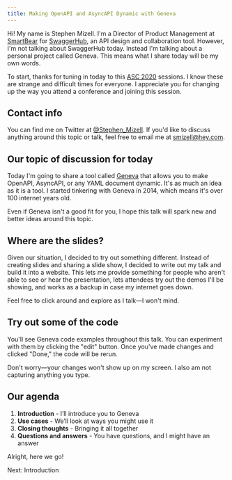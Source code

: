 ```yaml
---
title: Making OpenAPI and AsyncAPI Dynamic with Geneva
---
```



Hi! My name is Stephen Mizell. I'm a Director of Product Management at [SmartBear](https://smartbear.com/) for [SwaggerHub](https://swagger.io/tools/swaggerhub/), an API design and collaboration tool. However, I'm not talking about SwaggerHub today. Instead I'm talking about a personal project called Geneva. This means what I share today will be my own words.

To start, thanks for tuning in today to this [ASC 2020](https://events.linuxfoundation.org/openapi-asc/) sessions. I know these are strange and difficult times for everyone. I appreciate you for changing up the way you attend a conference and joining this session.

## Contact info

You can find me on Twitter at [@Stephen_Mizell](https://twitter.com/Stephen_Mizell). If you'd like to discuss anything around this topic or talk, feel free to email me at smizell@hey.com.

## Our topic of discussion for today

Today I'm going to share a tool called [Geneva](https://github.com/smizell/geneva/) that allows you to make OpenAPI, AsyncAPI, or any YAML document dynamic. It's as much an idea as it is a tool. I started tinkering with Geneva in 2014, which means it's over 100 internet years old.

Even if Geneva isn't a good fit for you, I hope this talk will spark new and better ideas around this topic.

## Where are the slides?

Given our situation, I decided to try out something different. Instead of creating slides and sharing a slide show, I decided to write out my talk and build it into a website. This lets me provide something for people who aren't able to see or hear the presentation, lets attendees try out the demos I'll be showing, and works as a backup in case my internet goes down.

Feel free to click around and explore as I talk—I won't mind.

## Try out some of the code

You'll see Geneva code examples throughout this talk. You can experiment with them by clicking the "edit" button. Once you've made changes and clicked "Done," the code will be rerun.

Don't worry—your changes won't show up on my screen. I also am not capturing anything you type.

## Our agenda

1. **Introduction** - I’ll introduce you to Geneva
1. **Use cases** - We’ll look at ways you might use it
1. **Closing thoughts** - Bringing it all together
1. **Questions and answers** - You have questions, and I might have an answer

Alright, here we go!

<Link href="/sections/introduction">Next: Introduction</Link>
